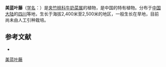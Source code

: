 {{Speciesbox
| name = 美蓝叶藤
| status = 
| status_system = 
| image =
| genus = Marsdenia
| species = pulchella
| authority = Hand.-Mazz.
}}

'''美蓝叶藤'''（[[学名|学名]]：{{lang|la|''Marsdenia pulchella''}}）是[[夹竹桃科|夹竹桃科]][[牛奶菜属|牛奶菜属]]的植物，是中国的特有植物。分布于[[中国大陆|中国大陆]]的[[四川|四川]]等地，生长于海拔2,400米至2,500米的地区，一般生长在旱地，目前尚未由人工引种栽培。

== 参考文献 ==
<div class="references-small">
* {{cite web| url =http://www.bioinfo.cn/db05/KmzwSpecies.php?action=view&id=1778| title =美蓝叶藤| work =《中国高等植物数据库全库》| publisher =中国科学院微生物研究所| author =昆明植物研究所| accessdate =2009-02-22| deadurl =yes| archiveurl =https://web.archive.org/web/20160305011421/http://www.bioinfo.cn/db05/KmzwSpecies.php?action=view&id=1778| archivedate =2016-03-05}}
</div>
{{Taxonbar|from=Q15225674}}

[[Category:牛奶菜属|美蓝叶藤]]


{{植物小作品}}